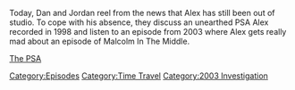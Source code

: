 {{DEFAULTSORT:
    #_EPISODE_0694:The Case of the Missing Propagandist
}}{{Episode
    | title           = The Case of the Missing Propagandist
    | caption         = Listen to this episode on [https://knowledgefight.libsyn.com/694-the-case-of-the-missing-propagandist Libsyn] [https://open.spotify.com/episode/5kfo1Qd9gzJ4V4LEoflcaF Spotify], Read the [[Transcript/694: The Case of the Missing Propagandist|Unofficial Transcript]]
    | episodeNumber   = 694
    | length          = 00:54:24
    | airDate         = June 22, 2022
    | episodeType     = [[:Category:Time Travel|Time Travel]], [[:Category:2003 Investigation|2003 Investigation]]
    | previousEpisode = [[693: August 4, 2003]]
    | nextEpisode     = [[695: June 22, 2022]]
}}

{{Stub}}

Today, Dan and Jordan reel from the news that Alex has still been out of studio.  To cope with his absence, they discuss an unearthed PSA Alex recorded in 1998 and listen to an episode from 2003 where Alex gets really mad about an episode of Malcolm In The Middle.

[https://www.youtube.com/watch?v=1irpvRxbGoY The PSA]

[[Category:Episodes]]
[[Category:Time Travel]]
[[Category:2003 Investigation]]
